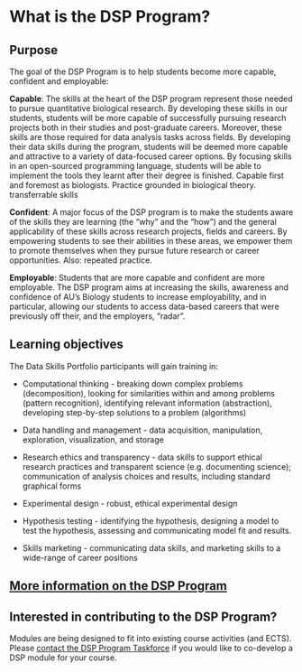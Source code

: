 # What is the DSP Program?

## Purpose

The goal of the DSP Program is to help students become more capable, confident and employable:

**Capable**: The skills at the heart of the DSP program represent those needed to pursue quantitative biological research. By developing these skills in our students, students will be more capable of successfully pursuing research projects both in their studies and post-graduate careers. Moreover, these skills are those required for data analysis tasks across fields. By developing their data skills during the program, students will be deemed more capable and attractive to a variety of data-focused career options. By focusing skills in an open-sourced programming language, students will be able to implement the tools they learnt after their degree is finished. Capable first and foremost as biologists. Practice grounded in biological theory. transferrable skills

__Confident__: A major focus of the DSP program is to make the students aware of the skills they are learning (the "why" and the "how") and the general applicability of these skills across research projects, fields and careers. By empowering students to see their abilities in these areas, we empower them to promote themselves when they pursue future research or career opportunities. Also: repeated practice.

__Employable__: Students that are more capable and confident are more employable. The DSP program aims at increasing the skills, awareness and confidence of AU's Biology students to increase employability, and in particular, allowing our students to access data-based careers that were previously off their, and the employers, "radar".


## Learning objectives

The Data Skills Portfolio participants will gain training in:

-   Computational thinking - breaking down complex problems (decomposition), looking for similarities within and among problems (pattern recognition), identifying relevant information (abstraction), developing step-by-step solutions to a problem (algorithms)

-   Data handling and management - data acquisition, manipulation, exploration, visualization, and storage

-   Research ethics and transparency - data skills to support ethical research practices and transparent science (e.g. documenting science); communication of analysis choices and results, including standard graphical forms

-   Experimental design - robust, ethical experimental design

-   Hypothesis testing - identifying the hypothesis, designing a model to test the hypothesis, assessing and communicating model fit and results.

-   Skills marketing - communicating data skills, and marketing skills to a wide-range of career positions

## [More information on the DSP Program](philosophy.qmd)

## Interested in contributing to the DSP Program?

Modules are being designed to fit into existing course activities (and ECTS). Please [contact the DSP Program Taskforce](feedback.qmd) if you would like to co-develop a DSP module for your course.
